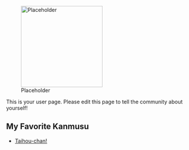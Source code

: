 [[File:Placeholder|thumb|220px]]

This is your user page. Please edit this page to tell the community about yourself!

==My Favorite Kanmusu==

* [http://kancolle.wikia.com/wiki/Taihou Taihou-chan!]